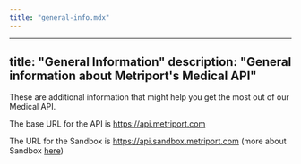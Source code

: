 ```yaml
---
title: "general-info.mdx"
---
```


---
title: "General Information"
description: "General information about Metriport's Medical API"
---

These are additional information that might help you get the most out of our Medical API.

The base URL for the API is https://api.metriport.com

The URL for the Sandbox is https://api.sandbox.metriport.com (more about Sandbox [here](#sandbox-mode))
